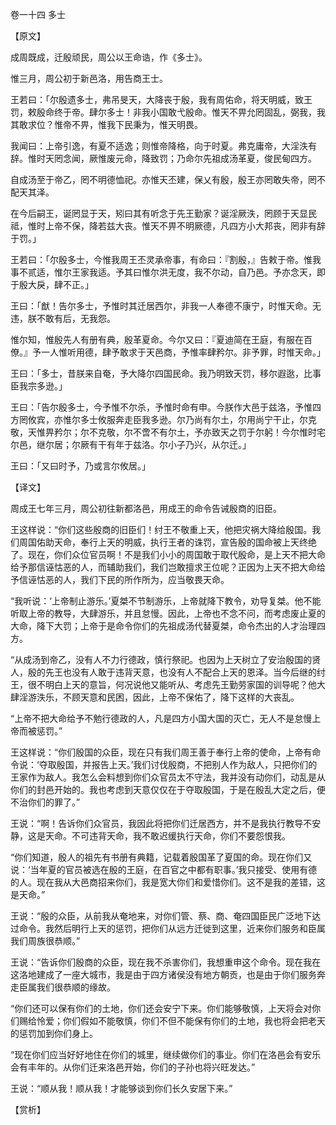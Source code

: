 

卷一十四 多士

【原文】

成周既成，迁殷顽民，周公以王命诰，作《多士》。

惟三月，周公初于新邑洛，用告商王士。

王若曰：「尔殷遗多士，弗吊旻天，大降丧于殷，我有周佑命，将天明威，致王罚，敕殷命终于帝。肆尔多士！非我小国敢弋殷命。惟天不畀允罔固乱，弼我，我其敢求位？惟帝不畀，惟我下民秉为，惟天明畏。

我闻曰：上帝引逸，有夏不适逸；则惟帝降格，向于时夏。弗克庸帝，大淫泆有辞。惟时天罔念闻，厥惟废元命，降致罚；乃命尔先祖成汤革夏，俊民甸四方。

自成汤至于帝乙，罔不明德恤祀。亦惟天丕建，保乂有殷，殷王亦罔敢失帝，罔不配天其泽。

在今后嗣王，诞罔显于天，矧曰其有听念于先王勤家？诞淫厥泆，罔顾于天显民祗，惟时上帝不保，降若兹大丧。惟天不畀不明厥德，凡四方小大邦丧，罔非有辞于罚。」

王若曰：「尔殷多士，今惟我周王丕灵承帝事，有命曰：『割殷，』告敕于帝。惟我事不贰适，惟尔王家我适。予其曰惟尔洪无度，我不尔动，自乃邑。予亦念天，即于殷大戾，肆不正。」

王曰：「猷！告尔多士，予惟时其迁居西尔，非我一人奉德不康宁，时惟天命。无违，朕不敢有后，无我怨。

惟尔知，惟殷先人有册有典，殷革夏命。今尔又曰：『夏迪简在王庭，有服在百僚。』予一人惟听用德，肆予敢求于天邑商，予惟率肆矜尔。非予罪，时惟天命。」

王曰：「多士，昔朕来自奄，予大降尔四国民命。我乃明致天罚，移尔遐逖，比事臣我宗多逊。」

王曰：「告尔殷多士，今予惟不尔杀，予惟时命有申。今朕作大邑于兹洛，予惟四方罔攸宾，亦惟尔多士攸服奔走臣我多逊。尔乃尚有尔土，尔用尚宁干止，尔克敬，天惟畀矜尔；尔不克敬，尔不啻不有尔土，予亦致天之罚于尔躬！今尔惟时宅尔邑，继尔居；尔厥有干有年于兹洛。尔小子乃兴，从尔迁。」

王曰：「又曰时予，乃或言尔攸居。」

【译文】

周成王七年三月，周公初往新都洛邑，用成王的命令告诫殷商的旧臣。

王这样说：“你们这些殷商的旧臣们！纣王不敬重上天，他把灾祸大降给殷国。我们周国佑助天命，奉行上天的明威，执行王者的诛罚，宣告殷的国命被上天终绝了。现在，你们众位官员啊！不是我们小小的周国敢于取代殷命，是上天不把大命给予那信诬怙恶的人，而辅助我们，我们岂敢擅求王位呢？正因为上天不把大命给予信诬怙恶的人，我们下民的所作所为，应当敬畏天命。

“我听说：‘上帝制止游乐。’夏桀不节制游乐，上帝就降下教令，劝导复桀。他不能听取上帝的教导，大肆游乐，并且怠慢。因此，上帝也不念不问，而考虑废止夏的大命，降下大罚；上帝于是命令你们的先祖成汤代替夏桀，命令杰出的人才治理四方。

“从成汤到帝乙，没有人不力行德政，慎行祭祀。也因为上天树立了安治殷国的贤人，殷的先王也没有人敢于违背天意，也没有人不配合上天的恩泽。当今后继的纣王，很不明白上天的意旨，何况说他又能听从、考虑先王勤劳家国的训导呢？他大肆淫游泆乐，不顾天意和民困，因此，上帝不保佑了，降下这样的大丧乱。

“上帝不把大命给予不勉行德政的人，凡是四方小国大国的灭亡，无人不是怠慢上帝而被惩罚。”

王这样说：“你们殷国的众臣，现在只有我们周王善于奉行上帝的使命，上帝有命令说：‘夺取殷国，并报告上天。’我们讨伐殷商，不把别人作为敌人，只把你们的王家作为敌人。我怎么会料想到你们众官员太不守法，我并没有动你们，动乱是从你们的封邑开始的。我也考虑到天意仅仅在于夺取殷国，于是在殷乱大定之后，便不治你们的罪了。”

王说：“啊！告诉你们众官员，我因此将把你们迁居西方，并不是我执行教导不安静，这是天命。不可违背天命，我不敢迟缓执行天命，你们不要怨恨我。

“你们知道，殷人的祖先有书册有典籍，记载着殷国革了夏国的命。现在你们又说：‘当年夏的官员被选在殷的王庭，在百官之中都有职事。’我只接受、使用有德的人。现在我从大邑商招来你们，我是宽大你们和爱惜你们。这不是我的差错，这是天命。”

王说：“殷的众臣，从前我从奄地来，对你们管、蔡、商、奄四国臣民广泛地下达过命令。我然后明行上天的惩罚，把你们从远方迁徙到这里，近来你们服务和臣属我们周族很恭顺。”

王说：“告诉你们殷商的众臣，现在我不杀害你们，我想重申这个命令。现在我在这洛地建成了一座大城市，我是由于四方诸侯没有地方朝贡，也是由于你们服务奔走臣属我们很恭顺的缘故。

“你们还可以保有你们的土地，你们还会安宁下来。你们能够敬慎，上天将会对你们赐给怜爱；你们假如不能敬慎，你们不但不能保有你们的土地，我也将会把老天的惩罚加到你们身上。

“现在你们应当好好地住在你们的城里，继续做你们的事业。你们在洛邑会有安乐会有丰年的。从你们迁来洛邑开始，你们的子孙也将兴旺发达。”

王说：“顺从我！顺从我！才能够谈到你们长久安居下来。”

【赏析】

